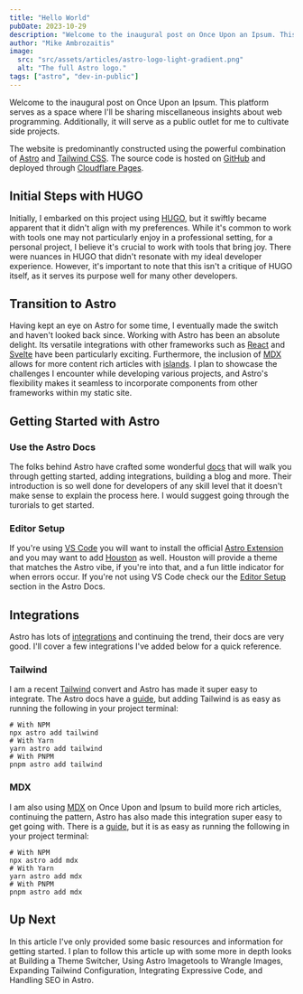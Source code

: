 ```yaml
---
title: "Hello World"
pubDate: 2023-10-29
description: "Welcome to the inaugural post on Once Upon an Ipsum. This is a a space where I'll be sharing miscellaneous insights about web programming and as a public outlet where I can cultivate side projects."
author: "Mike Ambrozaitis"
image:
  src: "src/assets/articles/astro-logo-light-gradient.png"
  alt: "The full Astro logo."
tags: ["astro", "dev-in-public"]
---
```


Welcome to the inaugural post on Once Upon an Ipsum. This platform serves as a space where I'll be sharing miscellaneous insights about web programming. Additionally, it will serve as a public outlet for me to cultivate side projects.

The website is predominantly constructed using the powerful combination of [Astro](https://astro.build) and [Tailwind CSS](https://tailwindcss.com). The source code is hosted on [GitHub](https://github.com/mambroz27/onceuponanipsum) and deployed through [Cloudflare Pages](https://pages.cloudflare.com).

## Initial Steps with HUGO

Initially, I embarked on this project using [HUGO](https://gohugo.io), but it swiftly became apparent that it didn't align with my preferences. While it's common to work with tools one may not particularly enjoy in a professional setting, for a personal project, I believe it's crucial to work with tools that bring joy. There were nuances in HUGO that didn't resonate with my ideal developer experience. However, it's important to note that this isn't a critique of HUGO itself, as it serves its purpose well for many other developers.

## Transition to Astro

Having kept an eye on Astro for some time, I eventually made the switch and haven't looked back since. Working with Astro has been an absolute delight. Its versatile integrations with other frameworks such as [React](https://reactjs.org) and [Svelte](https://svelte.dev) have been particularly exciting. Furthermore, the inclusion of [MDX](https://mdxjs.com) allows for more content rich articles with [islands](https://docs.astro.build/en/concepts/islands/). I plan to showcase the challenges I encounter while developing various projects, and Astro's flexibility makes it seamless to incorporate components from other frameworks within my static site.

## Getting Started with Astro

### Use the Astro Docs

The folks behind Astro have crafted some wonderful [docs](https://docs.astro.build/en/getting-started/) that will walk you through getting started, adding integrations, building a blog and more. Their introduction is so well done for developers of any skill level that it doesn't make sense to explain the process here. I would suggest going through the turorials to get started.

### Editor Setup

If you're using [VS Code](https://code.visualstudio.com/) you will want to install the official [Astro Extension](https://marketplace.visualstudio.com/items?itemName=astro-build.astro-vscode) and you may want to add [Houston](https://marketplace.visualstudio.com/items?itemName=astro-build.houston) as well. Houston will provide a theme that matches the Astro vibe, if you're into that, and a fun little indicator for when errors occur. If you're not using VS Code check our the [Editor Setup](https://docs.astro.build/en/editor-setup/) section in the Astro Docs.

## Integrations

Astro has lots of [integrations](https://docs.astro.build/en/guides/integrations-guide/) and continuing the trend, their docs are very good. I'll cover a few integrations I've added below for a quick reference.

### Tailwind

I am a recent [Tailwind](https://tailwindcss.com) convert and Astro has made it super easy to integrate. The Astro docs have a [guide](https://docs.astro.build/en/guides/integrations-guide/tailwind/), but adding Tailwind is as easy as running the following in your project terminal:

```shell
# With NPM
npx astro add tailwind
# With Yarn
yarn astro add tailwind
# With PNPM
pnpm astro add tailwind
```

### MDX

I am also using [MDX](https://mdxjs.com) on Once Upon and Ipsum to build more rich articles, continuing the pattern, Astro has also made this integration super easy to get going with. There is a [guide](https://docs.astro.build/en/guides/integrations-guide/mdx/), but it is as easy as running the following in your project terminal:

```shell
# With NPM
npx astro add mdx
# With Yarn
yarn astro add mdx
# With PNPM
pnpm astro add mdx
```

## Up Next

In this article I've only provided some basic resources and information for getting started. I plan to follow this article up with some more in depth looks at Building a Theme Switcher, Using Astro Imagetools to Wrangle Images, Expanding Tailwind Configuration, Integrating Expressive Code, and Handling SEO in Astro.
